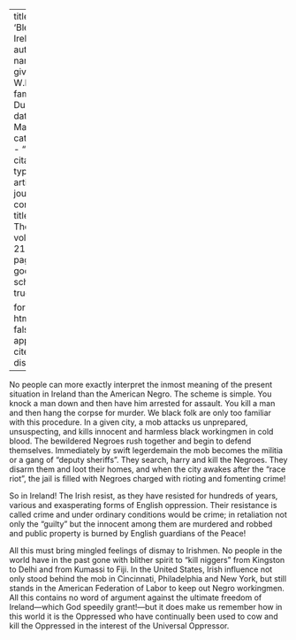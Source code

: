 
---
title: 'Bleeding Ireland'
author:
  - name:
      given: W.E.B.
      family: Du Bois
date: Mar. 1921
categories: 
  - ""
citation: 
  type: article-journal
  container-title: The Crisis
  volume: 21
  issue: 5
  page: 213
google-scholar: true

format:
  html:
    toc: false
    appendix-cite-as: display
---



No people can more exactly interpret the inmost meaning of the present situation in Ireland than the American Negro. The scheme is simple. You knock a man down and then have him arrested for assault. You kill a man and then hang the corpse for murder. We black folk are only too familiar with this procedure. In a given city, a mob attacks us unprepared, unsuspecting, and kills innocent and harmless black workingmen in cold blood. The bewildered Negroes rush together and begin to defend themselves. Immediately by swift legerdemain the mob becomes the militia or a gang of "deputy sheriffs". They search, harry and kill the Negroes. They disarm them and loot their homes, and when the city awakes after the "race riot", the jail is filled with Negroes charged with rioting and fomenting crime!

So in Ireland! The Irish resist, as they have resisted for hundreds of years, various and exasperating forms of English oppression. Their resistance is called crime and under ordinary conditions would be crime; in retaliation not only the "guilty" but the innocent among them are murdered and robbed and public property is burned by English guardians of the Peace!

All this must bring mingled feelings of dismay to Irishmen. No people in the world have in the past gone with blither spirit to "kill niggers" from Kingston to Delhi and from Kumassi to Fiji. In the United States, Irish influence not only stood behind the mob in Cincinnati, Philadelphia and New York, but still stands in the American Federation of Labor to keep out Negro workingmen. All this contains no word of argument against the ultimate freedom of Ireland---which God speedily grant!---but it does make us remember how in this world it is the Oppressed who have continually been used to cow and kill the Oppressed in the interest of the Universal Oppressor.

